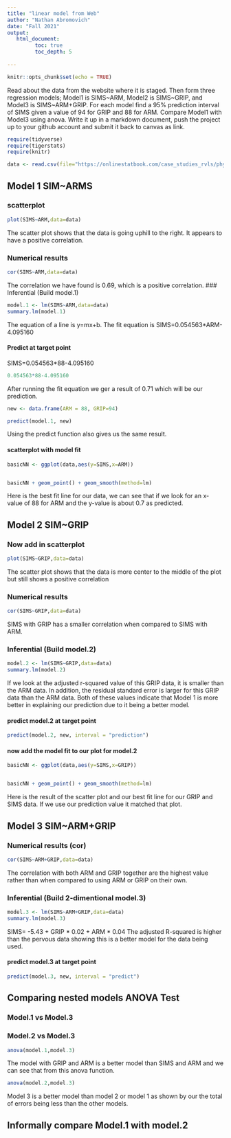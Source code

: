 ```yaml
---
title: "linear model from Web"
author: "Nathan Abromovich"
date: "Fall 2021"
output:
   html_document:
         toc: true
         toc_depth: 5
        
---
```


```r
knitr::opts_chunk$set(echo = TRUE)
```

Read about the data from the website where it is staged.  Then form three regression models; Model1 is SIMS~ARM, Model2 is SIMS~GRIP, and Model3 is SIMS~ARM+GRIP. For each model find a 95% prediction interval of SIMS given a value of 94  for GRIP and 88 for ARM. Compare Model1 with Model3 using anova. Write it up in a markdown document, push the project up to your github account and submit it back to canvas as link. 

 


```r
require(tidyverse)
require(tigerstats)
require(knitr)

```

```r
data <- read.csv(file="https://onlinestatbook.com/case_studies_rvls/physical_strength/data.txt",sep="",header=TRUE)  

```

## Model 1 SIM~ARMS

### scatterplot
```r
plot(SIMS~ARM,data=data)
```
  
The scatter plot shows that the data is going uphill to the right.  It appears to have a positive correlation. 

### Numerical results
```r
cor(SIMS~ARM,data=data)
```
The correlation we have found is 0.69, which is a positive correlation. 
### Inferential  (Build model.1)
```r
model.1 <- lm(SIMS~ARM,data=data)
summary.lm(model.1)
```
The equation of a line is y=mx+b. 
The fit equation is SIMS=0.054563*ARM-4.095160

#### Predict at target point
SIMS=0.054563*88-4.095160
```r
0.054563*88-4.095160

```
After running the fit equation we ger a result of 0.71 which will be our prediction.
```r
new <- data.frame(ARM = 88, GRIP=94)
```
```r
predict(model.1, new)

```


Using the predict function also gives us the same result.


#### scatterplot with model fit

```r
basicNN <- ggplot(data,aes(y=SIMS,x=ARM))


basicNN + geom_point() + geom_smooth(method=lm)

```
  
Here is the best fit line for our data, we can see that if we look for an x-value of 88 for ARM and the y-value is about 0.7 as predicted. 
  

## Model 2 SIM~GRIP

### Now add in scatterplot
```r
plot(SIMS~GRIP,data=data)
```
  
The scatter plot shows that the data is more center to the middle of the plot but still shows a positive correlation 


### Numerical results 
```r
cor(SIMS~GRIP,data=data)
```
SIMS with GRIP has a smaller correlation when compared to SIMS with ARM. 


### Inferential  (Build model.2)
```r
model.2 <- lm(SIMS~GRIP,data=data)
summary.lm(model.2)
```
If we look at the adjusted r-squared value of this GRIP data, it is smaller than the ARM data.  In addition, the residual standard error is larger for this GRIP data than the ARM data.  Both of these values indicate that Model 1 is more better in explaining our prediction due to it being a better model.  


#### predict model.2 at target point
```r
predict(model.2, new, interval = "prediction")

```


#### now add the model fit to our plot for model.2

```r
basicNN <- ggplot(data,aes(y=SIMS,x=GRIP))


basicNN + geom_point() + geom_smooth(method=lm)

``` 
  
Here is the result of the scatter plot and our best fit line for our GRIP and SIMS data.  If we use our prediction value it matched that plot. 

## Model 3 SIM~ARM+GRIP

### Numerical results (cor)
```r
cor(SIMS~ARM+GRIP,data=data)
```
The correlation with both ARM and GRIP together are the highest value rather than when compared to using ARM or GRIP on their own.  
  
### Inferential  (Build 2-dimentional model.3)
```r
model.3 <- lm(SIMS~ARM+GRIP,data=data)
summary.lm(model.3)
```

  SIMS= -5.43 + GRIP * 0.02 + ARM * 0.04
  The adjusted R-squared is higher than the pervous data showing this is a better model for the data being used.

#### predict model.3 at target point
```r
predict(model.3, new, interval = "predict")

```  



## Comparing nested models ANOVA Test

### Model.1 vs Model.3
### Model.2 vs Model.3

```r
anova(model.1,model.3)
```
  
The model with GRIP and ARM is a better model than SIMS and ARM and we can see that from this anova function.



```r
anova(model.2,model.3)
```
Model 3 is a better model than model 2 or model 1 as shown by our the total of errors being less than the other models. 

## Informally compare Model.1 with model.2

